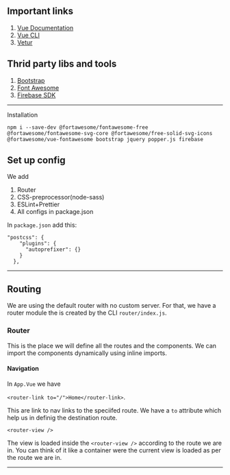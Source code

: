 ## Important links

1. [Vue Documentation](https://vuejs.org/v2/guide/)
2. [Vue CLI](https://cli.vuejs.org/)
3. [Vetur](https://marketplace.visualstudio.com/items?itemName=octref.vetur)

## Thrid party libs and tools

1. [Bootstrap](https://getbootstrap.com/)
2. [Font Awesome](https://fontawesome.com/)
3. [Firebase SDK](https://github.com/firebase/firebase-js-sdk)

<hr />

Installation

```
npm i --save-dev @fortawesome/fontawesome-free @fortawesome/fontawesome-svg-core @fortawesome/free-solid-svg-icons @fortawesome/vue-fontawesome bootstrap jquery popper.js firebase
```

## Set up config

We add

1. Router
2. CSS-preprocessor(node-sass)
3. ESLint+Prettier
4. All configs in package.json

In `package.json` add this:

```
"postcss": {
    "plugins": {
      "autoprefixer": {}
    }
  },
```

<hr />

## Routing

We are using the default router with no custom server.
For that, we have a router module the is created by the CLI `router/index.js`.

### Router

This is the place we will define all the routes and the components. We can import the components dynamically using inline imports.

#### Navigation

In `App.Vue` we have

`<router-link to="/">Home</router-link>`.

This are link to nav links to the speciifed route. We have a `to` attribute which help us in definig the destination route.

`<router-view />`

The view is loaded inside the `<router-view />` according to the route we are in. You can think of it like a container were the current view is loaded as per the route we are in.

<hr />
